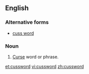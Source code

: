 ==English==
===Alternative forms===
*[[cuss word]]
===Noun===
{{en-noun}}
# {{context|slang}} [[curse|Curse]] word or phrase.

[[et:cussword]]
[[vi:cussword]]
[[zh:cussword]]